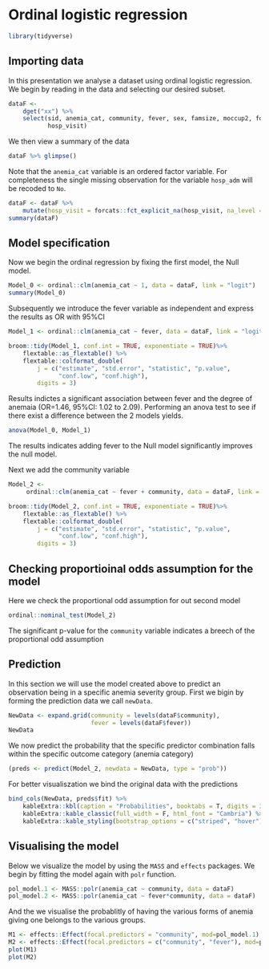 # Ordinal logistic regression

```r
library(tidyverse)
```

## Importing data

In this presentation we analyse a dataset using ordinal logistic regression. 
We begin by reading in the data and selecting our desired subset.

```r
dataF <- 
    dget("xx") %>% 
    select(sid, anemia_cat, community, fever, sex, famsize, moccup2, foccup2, 
           hosp_visit)
```

We then view a summary of the data

```r
dataF %>% glimpse()

```

Note that the `anemia_cat` variable is an ordered factor variable. 
For completeness the single missing observation for the variable `hosp_adm` 
will be recoded to `No`.

```r
dataF <- dataF %>% 
    mutate(hosp_visit = forcats::fct_explicit_na(hosp_visit, na_level = "No"))
summary(dataF)
```

## Model specification

Now we begin the ordinal regression by fixing the first model, the Null model.

```r
Model_0 <- ordinal::clm(anemia_cat ~ 1, data = dataF, link = "logit")
summary(Model_0)
```

Subsequently we introduce the fever variable as independent and express the 
results as OR with 95%CI

```r
Model_1 <- ordinal::clm(anemia_cat ~ fever, data = dataF, link = "logit")

broom::tidy(Model_1, conf.int = TRUE, exponentiate = TRUE)%>% 
    flextable::as_flextable() %>% 
    flextable::colformat_double(
        j = c("estimate", "std.error", "statistic", "p.value", 
              "conf.low", "conf.high"), 
        digits = 3)
```

Results indictes a significant association between fever and the degree of anemaia (OR=1.46, 95%CI: 1.02 to 2.09). Performing an anova test to see if there exist a difference between the 2 models yields.

```r
anova(Model_0, Model_1)
```

The results indicates adding fever to the Null model significantly improves the null model.

Next we add the community variable

```r
Model_2 <- 
     ordinal::clm(anemia_cat ~ fever + community, data = dataF, link = "logit")

broom::tidy(Model_2, conf.int = TRUE, exponentiate = TRUE)%>% 
    flextable::as_flextable() %>% 
    flextable::colformat_double(
        j = c("estimate", "std.error", "statistic", "p.value", 
              "conf.low", "conf.high"), 
        digits = 3)
```

## Checking proportioinal odds assumption for the model

Here we check the proportional odd assumption for out second model

```r
ordinal::nominal_test(Model_2)
```

The significant p-value for the `community` variable indicates a breech of the proportional odd assumption

## Prediction
In this section we will use the model created above to predict an observation being in a specific anemia severity group. First we bigin by forming the prediction data we call `newData`.

```r
NewData <- expand.grid(community = levels(dataF$community),
                       fever = levels(dataF$fever))
NewData
```

We now predict the probability that the specific predictor combination falls within the specific outcome category (anemia category)

```r
(preds <- predict(Model_2, newdata = NewData, type = "prob"))
```

For better visualiszation we bind the original data with the predictions

```r
bind_cols(NewData, preds$fit) %>% 
    kableExtra::kbl(caption = "Probabilities", booktabs = T, digits = 3) %>%
    kableExtra::kable_classic(full_width = F, html_font = "Cambria") %>% 
    kableExtra::kable_styling(bootstrap_options = c("striped", "hover"))
```

## Visualising the model

Below we visualize the model by using the `MASS` and `effects` packages. We begin by fitting the model again with `polr` function.

```r
pol_model.1 <- MASS::polr(anemia_cat ~ community, data = dataF)
pol_model.2 <- MASS::polr(anemia_cat ~ fever*community, data = dataF)
```

And the we visualise the probablitly of having the various forms of anemia giving one belongs to the various groups.


```r
M1 <- effects::Effect(focal.predictors = "community", mod=pol_model.1)
M2 <- effects::Effect(focal.predictors = c("community", "fever"), mod=pol_model.2)
plot(M1)
plot(M2)
```